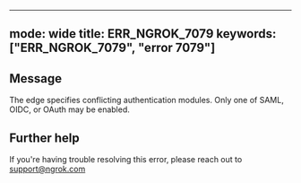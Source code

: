 
---
mode: wide
title: ERR_NGROK_7079
keywords: ["ERR_NGROK_7079", "error 7079"]
---

## Message
The edge specifies conflicting authentication modules. Only one of SAML, OIDC, or OAuth may be enabled.




## Further help
If you're having trouble resolving this error, please reach out to [support@ngrok.com](mailto:support@ngrok.com?subject=Help%20with%20ERR_NGROK_7079)


